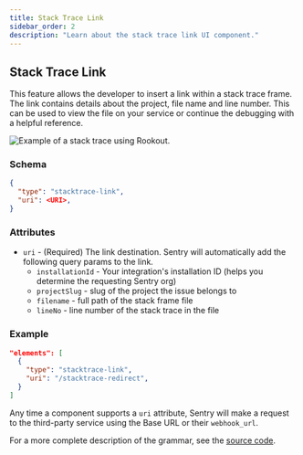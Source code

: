 ```yaml
---
title: Stack Trace Link
sidebar_order: 2
description: "Learn about the stack trace link UI component."
---
```


## Stack Trace Link

This feature allows the developer to insert a link within a stack trace frame. The link contains details about the project, file name and line number. This can be used to view the file on your service or continue the debugging with a helpful reference.

![Example of a stack trace using Rookout.](stack-trace-example.png)

### Schema

```json
{
  "type": "stacktrace-link",
  "uri": <URI>,
}
```

### Attributes

- `uri` - (Required) The link destination. Sentry will automatically add the following query params to the link.
    - `installationId` - Your integration's installation ID (helps you determine the requesting Sentry org)
    - `projectSlug` - slug of the project the issue belongs to
    - `filename` - full path of the stack frame file
    - `lineNo` - line number of the stack trace in the file

### Example

```json
"elements": [
  {
    "type": "stacktrace-link",
    "uri": "/stacktrace-redirect",
  }
]
```

Any time a component supports a `uri` attribute, Sentry will make a request to the third-party service using the Base URL or their `webhook_url`.

For a more complete description of the grammar, see the [source code](https://github.com/getsentry/sentry/blob/master/src/sentry/api/validators/sentry_apps/schema.py).
